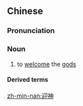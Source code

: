 ==Chinese==
{{zh-forms}}

===Pronunciation===
{{zh-pron
|m=yíngshén
|c=jing4 san4
|mn=ngiâ-sîn
|cat=n
}}

===Noun===
{{zh-noun}}

# {{lb|zh|literary}} to [[welcome]] the [[god]]s

====Derived terms====
{{zh-der|迎神賽會}}

[[zh-min-nan:迎神]]